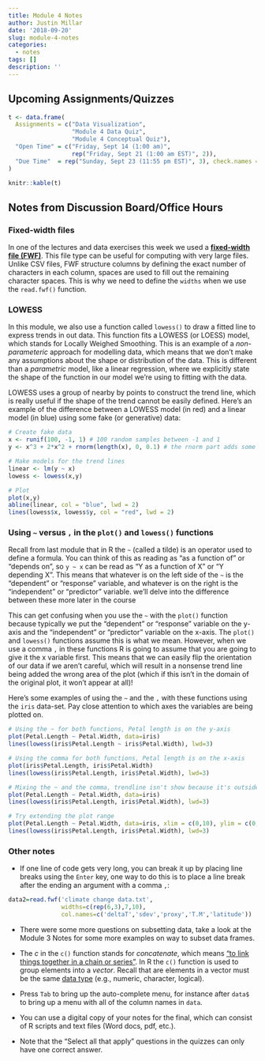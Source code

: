 ```yaml
---
title: Module 4 Notes
author: Justin Millar
date: '2018-09-20'
slug: module-4-notes
categories:
  - notes
tags: []
description: ''
---
```



## Upcoming Assignments/Quizzes

```r

t <- data.frame(
  Assignments = c("Data Visualization",
                  "Module 4 Data Quiz", 
                  "Module 4 Conceptual Quiz"),
  "Open Time" = c("Friday, Sept 14 (1:00 am)", 
                  rep("Friday, Sept 21 (1:00 am EST)", 2)),
  "Due Time"  = rep("Sunday, Sept 23 (11:55 pm EST)", 3), check.names = F
)

knitr::kable(t)
```


## Notes from Discussion Board/Office Hours

### Fixed-width files

In one of the lectures and data exercises this week we used a [**fixed-width file (FWF)**](http://www.softinterface.com/Convert-XLS/Features/Fixed-Width-Text-File-Definition.htm). This file type can be useful for computing with very large files. Unlike CSV files, FWF structure columns by defining the exact number of characters in each column, spaces are used to fill out the remaining character spaces. This is why we need to define the `widths` when we use the `read.fwf()` function.

### LOWESS

In this module, we also use a function called `lowess()` to draw a fitted line to express trends in out data. This function fits a LOWESS (or LOESS) model, which stands for Locally Weighed Smoothing. This is an example of a *non-parameteric* approach for modelling data, which means that we don't make any assumptions about the shape or distribution of the data. This is different than a *parametric* model, like a linear regression, where we explicitly state the shape of the function in our model we're using to fitting with the data.

LOWESS uses a group of nearby by points to construct the trend line, which is really useful if the shape of the trend cannot be easily defined. Here's an example of the difference between a LOWESS model (in red) and a linear model (in blue) using some fake (or generative) data:

```r

# Create fake data
x <- runif(100, -1, 1) # 100 random samples between -1 and 1
y <- x^3 + 2*x^2 + rnorm(length(x), 0, 0.1) # the rnorm part adds some error

# Make models for the trend lines
linear <- lm(y ~ x)
lowess <- lowess(x,y)

# Plot
plot(x,y)
abline(linear, col = "blue", lwd = 2)
lines(lowess$x, lowess$y, col = "red", lwd = 2)
```

### Using `~` versus `,` in the `plot()` and `lowess()` functions

Recall from last module that in R the `~` (called a tilde) is an operator used to define a formula. You can think of this as reading as "as a function of" or "depends on", so `y ~ x` can be read as "Y as a function of X" or "Y depending X". This means that whatever is on the left side of the `~` is the "dependent" or "response" variable, and whatever is on the right is the "independent" or "predictor" variable. we'll delve into the difference between these more later in the course

This can get confusing when you use the `~` with the `plot()` function because typically we put the "dependent" or "response" variable on the y-axis and the "independent" or "predictor" variable on the x-axis. The `plot()` and `lowess()` functions assume this is what we mean. However, when we use a comma `,` in these functions R is going to assume that you are going to give it the x variable first. This means that we can easily flip the orientation of our data if we aren't careful, which will result in a nonsense trend line being added the wrong area of the plot (which if this isn't in the domain of the original plot, it won't appear at all)!

Here's some examples of using the `~` and the `,` with these functions using the `iris` data-set. Pay close attention to which axes the variables are being plotted on.

```r
# Using the ~ for both functions, Petal length is on the y-axis 
plot(Petal.Length ~ Petal.Width, data=iris)
lines(lowess(iris$Petal.Length ~ iris$Petal.Width), lwd=3)

# Using the comma for both functions, Petal length is on the x-axis
plot(iris$Petal.Length, iris$Petal.Width)
lines(lowess(iris$Petal.Length, iris$Petal.Width), lwd=3)

# Mixing the ~ and the comma, trendline isn't show because it's outside of the plot range
plot(Petal.Length ~ Petal.Width, data=iris)
lines(lowess(iris$Petal.Length, iris$Petal.Width), lwd=3)

# Try extending the plot range
plot(Petal.Length ~ Petal.Width, data=iris, xlim = c(0,10), ylim = c(0,10))
lines(lowess(iris$Petal.Length, iris$Petal.Width), lwd=3)

```



### Other notes

* If one line of code gets very long, you can break it up by placing line breaks using the `Enter` key, one way to do this is to place a line break after the ending an argument with a comma `,`:

```r
data2=read.fwf('climate change data.txt',
               widths=c(rep(6,3),7,10),
               col.names=c('deltaT','sdev','proxy','T.M','latitude'))
```


* There were some more questions on subsetting data, take a look at the Module 3 Notes for some more examples on way to subset data frames. 

* The *c* in the `c()` function stands for *concatenate*, which means ["to link things together in a chain or series"](https://www.google.com/search?q=concatenate&oq=concatenate&aqs=chrome..69i57.30321j1j7&sourceid=chrome&ie=UTF-8). In R the `c()` function is used to group elements into a *vector*. Recall that are elements in a vector must be the same [data type](https://swcarpentry.github.io/r-novice-inflammation/13-supp-data-structures/) (e.g., numeric, character, logical).

* Press `Tab` to bring up the auto-complete menu, for instance after `data$` to bring up a menu with all of the column names in `data`. 

* You can use a digital copy of your notes for the final, which can consist of R scripts and text files (Word docs, pdf, etc.).

* Note that the "Select all that apply" questions in the quizzes can only have one correct answer.

